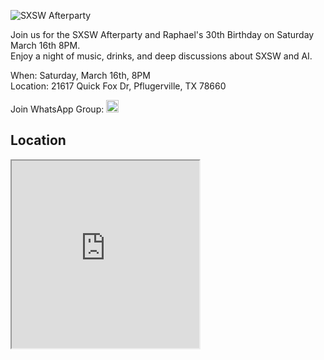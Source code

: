 
<Head>
  <meta property="og:title" content="SXSW Afterparty" />
  <meta property="og:description" content="Join us for the SXSW afterparty at rAI Labs" />
  <meta property="og:image" content="https://rai-labs.com/sxsw.webp" />
  <meta property="og:url" content="https://rai-labs.com/sxsw-afterparty" />
  <meta name="twitter:card" content="summary_large_image" />
</Head>

![SXSW Afterparty](sxsw.webp)

Join us for the SXSW Afterparty and Raphael's 30th Birthday on Saturday March 16th 8PM.  
Enjoy a night of music, drinks, and deep discussions about SXSW and AI.

When: Saturday, March 16th, 8PM  
Location: 21617 Quick Fox Dr, Pflugerville, TX 78660

Join WhatsApp Group: 
[<img src="https://upload.wikimedia.org/wikipedia/commons/6/6b/WhatsApp.svg" width="20" height="20" alt="WhatsApp"/>](https://chat.whatsapp.com/CmVfoaBeclN73NZIFXeOqW)

## Location
<iframe
  src="https://www.google.com/maps/embed?pb=!1m18!1m12!1m3!1d3437.9589035396466!2d-97.56288692390282!3d30.4939134971344!2m3!1f0!2f0!3f0!3m2!1i1024!2i768!4f13.1!3m3!1m2!1s0x8644dbf6562d03ff%3A0x5cea0b23b7385a31!2s21617%20Quick%20Fox%20Dr%2C%20Hutto%2C%20TX%2078634!5e0!3m2!1sen!2sus!4v1710442758163!5m2!1sen!2sus"
  width="300"
  height="300"
  style={{ border: 0, display: 'block', margin: 'auto' }}
  allowFullScreen=""
  loading="lazy"
  referrerPolicy="no-referrer-when-downgrade"
></iframe>
